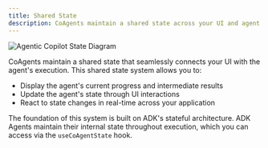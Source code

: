 ```yaml
---
title: Shared State
description: CoAgents maintain a shared state across your UI and agent execution.
---
```


<Frame className="mb-10">
  <img
    src="https://cdn.copilotkit.ai/docs/copilotkit/images/coagents/coagents-state-diagram.png"
    alt="Agentic Copilot State Diagram"
  />
</Frame>

CoAgents maintain a shared state that seamlessly connects your UI with the agent's execution. This shared state system allows you to:

- Display the agent's current progress and intermediate results
- Update the agent's state through UI interactions
- React to state changes in real-time across your application

The foundation of this system is built on ADK's stateful architecture. ADK Agents maintain their
internal state throughout execution, which you can access via the `useCoAgentState` hook.
